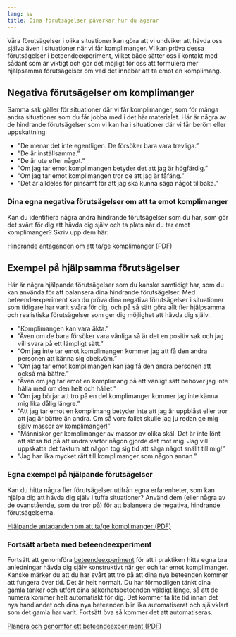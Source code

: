 ```yaml
---
lang: sv
title: Dina förutsägelser påverkar hur du agerar
---
```


Våra förutsägelser i olika situationer kan göra att vi undviker att
hävda oss själva även i situationer när vi får komplimanger. Vi kan
pröva dessa förutsägelser i beteendeexperiment, vilket både sätter oss i
kontakt med sådant som är viktigt och gör det möjligt för oss att
formulera mer hjälpsamma förutsägelser om vad det innebär att ta emot en
komplimang.

## Negativa förutsägelser om komplimanger

Samma sak gäller för situationer där vi får komplimanger, som för många
andra situationer som du får jobba med i det här materialet. Här är några av
de hindrande förutsägelser som vi kan ha i situationer där vi får beröm
eller uppskattning:

-   ”De menar det inte egentligen. De försöker bara vara trevliga.”
-   ”De är inställsamma.”
-   ”De är ute efter något.”
-   ”Om jag tar emot komplimangen betyder det att jag är högfärdig.”
-   ”Om jag tar emot komplimangen tror de att jag är fåfäng.”
-   ”Det är alldeles för pinsamt för att jag ska kunna säga något
    tillbaka.”

### Dina egna negativa förutsägelser om att ta emot komplimanger

Kan du identifiera några andra hindrande förutsägelser som du har, som
gör det svårt för dig att hävda dig själv och ta plats när du tar emot
komplimanger? Skriv upp dem här:

::: {.content-visible when-format="html"}
[Hindrande antaganden om att ta/ge komplimanger (PDF)](forms/100respekt-hindrande-antaganden-hantera-komplimanger.pdf)
:::

## Exempel på hjälpsamma förutsägelser

Här är några hjälpande förutsägelser som du kanske samtidigt har, som du
kan använda för att balansera dina hindrande förutsägelser. Med
beteendeexperiment kan du pröva dina negativa förutsägelser i
situationer som tidigare har varit svåra för dig, och på så sätt göra
allt fler hjälpsamma och realistiska förutsägelser som ger dig möjlighet
att hävda dig själv.

-   ”Komplimangen kan vara äkta.”
-   ”Även om de bara försöker vara vänliga så är det en positiv sak och
    jag vill svara på ett lämpligt sätt.”
-   ”Om jag inte tar emot komplimangen kommer jag att få den andra
    personen att känna sig obekväm.”
-   ”Om jag tar emot komplimangen kan jag få den andra personen att
    också må bättre.”
-   ”Även om jag tar emot en komplimang på ett vänligt sätt behöver jag
    inte hålla med om den helt och hållet.”
-   ”Om jag börjar att tro på en del komplimanger kommer jag inte känna
    mig lika dålig längre.”
-   ”Att jag tar emot en komplimang betyder inte att jag är uppblåst
    eller tror att jag är bättre än andra. Om så vore fallet skulle jag
    ju redan ge mig själv massor av komplimanger!”
-   ”Människor ger komplimanger av massor av olika skäl. Det är inte
    lönt att slösa tid på att undra varför någon gjorde det mot mig. Jag
    vill uppskatta det faktum att någon tog sig tid att säga något
    snällt till mig!”
-   ”Jag har lika mycket rätt till komplimanger som någon annan.”

### Egna exempel på hjälpande förutsägelser

Kan du hitta några fler förutsägelser utifrån egna erfarenheter, som kan
hjälpa dig att hävda dig själv i tuffa situationer? Använd dem (eller
några av de ovanstående, som du tror på) för att balansera de negativa,
hindrande förutsägelserna.

::: {.content-visible when-format="html"}
[Hjälpande antaganden om att ta/ge komplimanger (PDF)](forms/100respekt-hjalpande-antaganden-hantera-komplimanger.pdf)
:::

### Fortsätt arbeta med beteendeexperiment

Fortsätt att genomföra [beteendeexperiment](3-4.qmd) för att i praktiken hitta egna bra anledningar hävda dig själv
konstruktivt när ger och tar emot komplimanger. Kanske märker du att du
har svårt att tro på att dina nya beteenden kommer att fungera över tid.
Det är helt normalt. Du har förmodligen tänkt dina gamla tankar och
utfört dina säkerhetsbeteenden väldigt länge, så att de numera kommer
helt automatiskt för dig. Det kommer ta lite tid innan det nya
handlandet och dina nya beteenden blir lika automatiserat och självklart
som det gamla har varit. Fortsätt öva så kommer det att automatiseras.

::: {.content-visible when-format="html"}
[Planera och genomför ett beteendeexperiment (PDF)](forms/100respekt-beteendeexperiment.pdf)
:::


